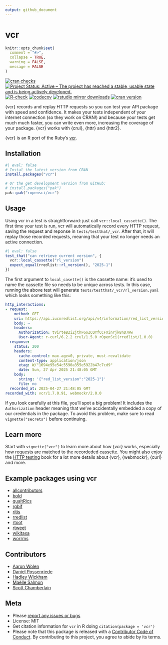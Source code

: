 ```yaml
---
output: github_document
---
```


vcr
===

```r
knitr::opts_chunk$set(
  comment = "#>",
  collapse = TRUE,
  warning = FALSE,
  message = FALSE
)
```

<!-- README.md is generated from README.Rmd. Please edit that file -->

[![cran checks](https://badges.cranchecks.info/worst/vcr.svg)](https://CRAN.R-project.org/package=vcr)
[![Project Status: Active – The project has reached a stable, usable state and is being actively developed.](https://www.repostatus.org/badges/latest/active.svg)](https://www.repostatus.org/#active)
[![R-check](https://github.com/ropensci/vcr/workflows/R-check/badge.svg)](https://github.com/ropensci/vcr/actions/)
[![codecov](https://codecov.io/gh/ropensci/vcr/branch/main/graph/badge.svg)](https://app.codecov.io/gh/ropensci/vcr)
[![rstudio mirror downloads](https://cranlogs.r-pkg.org/badges/vcr)](https://github.com/r-hub/cranlogs.app)
[![cran version](https://www.r-pkg.org/badges/version/vcr)](https://cran.r-project.org/package=vcr)


{vcr} records and replay HTTP requests so you can test your API package with speed and confidence. It makes your tests independent of your internet connection (so they work on CRAN!) and because your tests get much much faster, you can write even more, increasing the coverage of your package. {vcr} works with {crul}, {httr} and {httr2}.

{vcr} is an R port of the Ruby's [vcr](https://github.com/vcr/vcr).

## Installation

```r
#| eval: false
# Instal the latest version from CRAN
install.packages("vcr")

# Or the get development version from GitHub:
# install.packages("pak")
pak::pak("ropensci/vcr")
```

## Usage

Using vcr in a test is straightforward: just call `vcr::local_cassette()`. The first time your test is run, vcr will automatically record every HTTP request, saving the request and reponse in `tests/testthat/_vcr`. After that, it will replay those recorded requests, meaning that your test no longer needs an active connection.

```r
#| eval: false
test_that("can retrieve current version", {
  vcr::local_cassette("rl_version")
  expect_equal(rredlist::rl_version(), "2025-1")
})
```

The first argument to `local_casette()` is the cassette name: it's used to name the cassette file so needs to be unique across tests. In this case, running the above test will generate `tests/testthat/_vcr/rl_version.yaml` which looks something like this:

```yaml
http_interactions:
- request:
    method: GET
    uri: https://api.iucnredlist.org/api/v4/information/red_list_version
    body: ~
    headers:
      Authorization: tVirteB2iZjthFGoZCQYfCCFXinYjk8nD7Ww
      User-Agent: r-curl/6.2.2 crul/1.5.0 rOpenSci(rredlist/1.0.0)
  response:
    status: 200
    headers:
      cache-control: max-age=0, private, must-revalidate
      content-type: application/json
      etag: W/"1694e95e54c5590a355e5922b47c7cd9"
      date: Sun, 27 Apr 2025 21:48:05 GMT
    body:
      string: '{"red_list_version":"2025-1"}'
      file: no
  recorded_at: 2025-04-27 21:48:05 GMT
recorded_with: vcr/1.7.0.91, webmockr/2.0.0
```

If you look carefully at this file, you'll spot a big problem! It includes the `Authorization` header meaning that we've accidentally embedded a copy of our credentials in the package. To avoid this problem, make sure to read `vignette("secrets")` before continuing.

## Learn more

Start with `vignette("vcr")` to learn more about how {vcr} works, especially how requests are matched to the recordeded cassette. You might also enjoy the [HTTP testing](https://books.ropensci.org/http-testing/) book for a lot more details about {vcr}, {webmockr}, {curl} and more.

## Example packages using vcr

* [allcontributors][]
* [bold][]
* [qualtRics][]
* [rgbif][]
* [ritis][]
* [rredlist][]
* [rtoot][]
* [rtweet][]
* [wikitaxa][]
* [worrms][]

## Contributors

* [Aaron Wolen](https://github.com/aaronwolen)
* [Daniel Possenriede](https://github.com/dpprdan)
* [Hadley Wickham](https://github.com/hadley)
* [Maëlle Salmon](https://github.com/maelle)
* [Scott Chamberlain](https://github.com/sckott)

## Meta

* Please [report any issues or bugs](https://github.com/ropensci/vcr/issues)
* License: MIT
* Get citation information for `vcr` in R doing `citation(package = 'vcr')`
* Please note that this package is released with a [Contributor Code of Conduct](https://ropensci.org/code-of-conduct/). By contributing to this project, you agree to abide by its terms.

[allcontributors]: https://github.com/ropensci/allcontributors
[bold]: https://github.com/ropensci/bold
[crul]: https://docs.ropensci.org/crul/
[qualtRics]: https://github.com/ropensci/qualtRics
[rgbif]: https://github.com/ropensci/rgbif
[ritis]: https://github.com/ropensci/ritis
[rredlist]: https://github.com/ropensci/rredlist
[rtoot]: https://github.com/gesistsa/rtoot
[rtweet]: https://github.com/ropensci-archive/rtweet
[webmockr]: https://docs.ropensci.org/webmockr/
[wikitaxa]: https://github.com/ropensci/wikitaxa
[worrms]: https://github.com/ropensci/worrms

